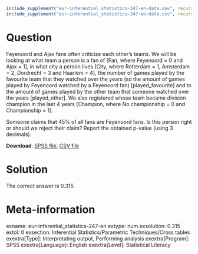 ```{r, echo = FALSE, results = "hide"}
include_supplement("eur-inferential_statistics-247-en-data.sav", recursive = TRUE)
include_supplement("eur-inferential_statistics-247-en-data.csv", recursive = TRUE)
```
Question
========
Feyenoord and Ajax fans often criticize each other's teams. We will be looking at what team a person is a fan of [Fan, where Feyenoord = 0 and Ajax = 1], in what city a person lives [City, where Rotterdam = 1, Amsterdam = 2, Dordrecht = 3 and Haarlem = 4], the number of games played by the favourite team that they watched over the years (so the amount of games played by Feyenoord watched by a Feyenoord fan) [played_favourite] and to the amount of games played by the other team that someone watched over the years [played_other]. We also registered whose team became division champion in the last 4 years [Champion, where No championship = 0 and Championship = 1].

Someone claims that 45% of all fans are Feyenoord fans. Is this person right or should we reject their claim? Report the obtained p-value (using 3 decimals).

**Download**: [SPSS file](inferential_statistics-247-en-data.sav), [CSV file](inferential_statistics-247-en-data.csv)


Solution
========
The correct answer is 0.315.


Meta-information
================
exname: eur-inferential_statistics-247-en
extype: num
exsolution: 0.315
extol: 0
exsection: Inferential Statistics/Parametric Techniques/Cross tables
exextra[Type]: Interpretating output, Performing analysis
exextra[Program]: SPSS
exextra[Language]: English
exextra[Level]: Statistical Literacy